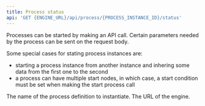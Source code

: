 ```yaml
---
title: Process status
api: 'GET {ENGINE_URL}/api/process/{PROCESS_INSTANCE_ID}/status'
---
```


Processes can be started by making an API call. Certain parameters needed by the process can be sent on the request body.

Some special cases for stating process instances are:

* starting a process instance from another instance and inhering some data from the first one to the second
* a process can have multiple start nodes, in which case, a start condition must be set when making the start process call

<ParamField path="PROCESS_INSTANCE_ID" type="string"  required>
 The name of the process definition to instantiate.
</ParamField>

<ParamField path="ENGINE_URL" type="string"  required>
The URL of the engine.
</ParamField>
